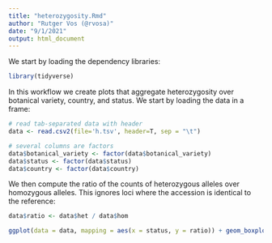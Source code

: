 ```yaml
---
title: "heterozygosity.Rmd"
author: "Rutger Vos (@rvosa)"
date: "9/1/2021"
output: html_document
---
```


We start by loading the dependency libraries:

```r
library(tidyverse)
```

In this workflow we create plots that aggregate heterozygosity over botanical
variety, country, and status. We start by loading the data in a frame:

```r
# read tab-separated data with header
data <- read.csv2(file='h.tsv', header=T, sep = "\t")

# several columns are factors
data$botanical_variety <- factor(data$botanical_variety)
data$status <- factor(data$status)
data$country <- factor(data$country)

```

We then compute the ratio of the counts of heterozygous alleles over homozygous
alleles. This ignores loci where the accession is identical to the reference:

```r
data$ratio <- data$het / data$hom
```


```r
ggplot(data = data, mapping = aes(x = status, y = ratio)) + geom_boxplot()
```